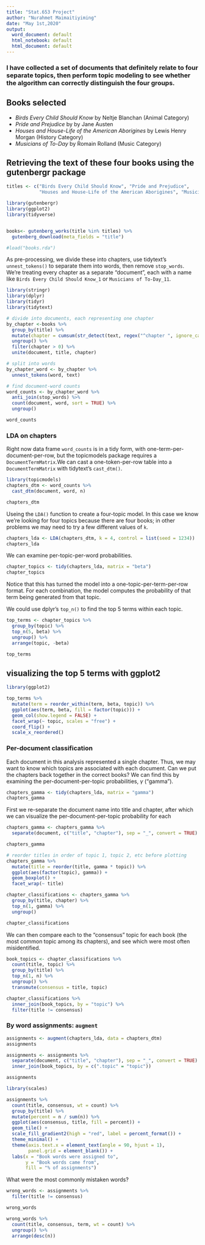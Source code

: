 ---
title: "Stat.653 Project"
author: "Nurahmet Maimaitiyiming"
date: "May 1st,2020"
output:
  word_document: default
  html_notebook: default
  html_document: default
---

### I have collected a set of documents that definitely relate to four separate topics, then perform topic modeling to see whether the algorithm can correctly distinguish the four groups.

## Books selected 


* *Birds Every Child Should Know* by Neltje Blanchan (Animal Category)
* *Pride and Prejudice* by by Jane Austen 
* *Houses and House-Life of the American Aborigines* by Lewis Henry Morgan (History Category)
* *Musicians of To-Day * by Romain Rolland (Music Category)

## Retrieving the text of these four books using the gutenbergr package

```{r}
titles <- c("Birds Every Child Should Know", "Pride and Prejudice",
            "Houses and House-Life of the American Aborigines", "Musicians of To-Day")
```

```{r}
library(gutenbergr)
library(ggplot2)
library(tidyverse)


books<- gutenberg_works(title %in% titles) %>%
  gutenberg_download(meta_fields = "title")
```

```{r topic_books, echo = FALSE}
#load("books.rda")
```

As pre-processing, we divide these into chapters, use tidytext's `unnest_tokens()` to separate them into words, then remove `stop_words`. We're treating every chapter as a separate "document", each with a name like `Birds Every Child Should Know_1` or `Musicians of To-Day_11`.

```{r}
library(stringr)
library(dplyr)
library(tidyr)
library(tidytext)

# divide into documents, each representing one chapter
by_chapter <-books %>%
  group_by(title) %>%
  mutate(chapter = cumsum(str_detect(text, regex("^chapter ", ignore_case = TRUE)))) %>%
  ungroup() %>%
  filter(chapter > 0) %>%
  unite(document, title, chapter)

# split into words
by_chapter_word <- by_chapter %>%
  unnest_tokens(word, text)

# find document-word counts
word_counts <- by_chapter_word %>%
  anti_join(stop_words) %>%
  count(document, word, sort = TRUE) %>%
  ungroup()

word_counts
```


### LDA on chapters

Right now data frame `word_counts` is in a tidy form, with one-term-per-document-per-row, but the topicmodels package requires a `DocumentTermMatrix`.We can cast a one-token-per-row table into a `DocumentTermMatrix` with tidytext's `cast_dtm()`.

```{r}
library(topicmodels)
chapters_dtm <- word_counts %>%
  cast_dtm(document, word, n)

chapters_dtm
```

 Useing the `LDA()` function to create a four-topic model. In this case we know we're looking for four topics because there are four books; in other problems we may need to try a few different values of `k`.

```{r}
chapters_lda <- LDA(chapters_dtm, k = 4, control = list(seed = 1234))
chapters_lda
```

We can examine per-topic-per-word probabilities.

```{r}
chapter_topics <- tidy(chapters_lda, matrix = "beta")
chapter_topics
```

Notice that this has turned the model into a one-topic-per-term-per-row format. For each combination, the model computes the probability of that term being generated from that topic.

We could use dplyr's `top_n()` to find the top 5 terms within each topic.

```{r}
top_terms <- chapter_topics %>%
  group_by(topic) %>%
  top_n(5, beta) %>%
  ungroup() %>%
  arrange(topic, -beta)

top_terms
```

## visualizing the top 5 terms with ggplot2  

```{r , fig.height=6, fig.width=7, fig.cap = "The terms that are most common within each topic"}
library(ggplot2)

top_terms %>%
  mutate(term = reorder_within(term, beta, topic)) %>%
  ggplot(aes(term, beta, fill = factor(topic))) +
  geom_col(show.legend = FALSE) +
  facet_wrap(~ topic, scales = "free") +
  coord_flip() +
  scale_x_reordered()
```

### Per-document classification {#per-document}

Each document in this analysis represented a single chapter. Thus, we may want to know which topics are associated with each document. Can we put the chapters back together in the correct books? We can find this by examining the per-document-per-topic probabilities, $\gamma$ ("gamma").

```{r}
chapters_gamma <- tidy(chapters_lda, matrix = "gamma")
chapters_gamma
```

First we re-separate the document name into title and chapter, after which we can visualize the per-document-per-topic probability for each 

```{r}
chapters_gamma <- chapters_gamma %>%
  separate(document, c("title", "chapter"), sep = "_", convert = TRUE)

chapters_gamma
```

```{r, fig.width=8, fig.height=8, fig.cap = "The gamma probabilities for each chapter within each book"}
# reorder titles in order of topic 1, topic 2, etc before plotting
chapters_gamma %>%
  mutate(title = reorder(title, gamma * topic)) %>%
  ggplot(aes(factor(topic), gamma)) +
  geom_boxplot() +
  facet_wrap(~ title)
```

```{r}
chapter_classifications <- chapters_gamma %>%
  group_by(title, chapter) %>%
  top_n(1, gamma) %>%
  ungroup()

chapter_classifications
```

We can then compare each to the "consensus" topic for each book (the most common topic among its chapters), and see which were most often misidentified.

```{r}
book_topics <- chapter_classifications %>%
  count(title, topic) %>%
  group_by(title) %>%
  top_n(1, n) %>%
  ungroup() %>%
  transmute(consensus = title, topic)

chapter_classifications %>%
  inner_join(book_topics, by = "topic") %>%
  filter(title != consensus)
```

### By word assignments: `augment`

```{r}
assignments <- augment(chapters_lda, data = chapters_dtm)
assignments
```

```{r}
assignments <- assignments %>%
  separate(document, c("title", "chapter"), sep = "_", convert = TRUE) %>%
  inner_join(book_topics, by = c(".topic" = "topic"))

assignments
```

```{r, fig.width = 10, fig.height = 8, fig.cap = "Confusion matrix showing where LDA assigned the words from each book."}
library(scales)

assignments %>%
  count(title, consensus, wt = count) %>%
  group_by(title) %>%
  mutate(percent = n / sum(n)) %>%
  ggplot(aes(consensus, title, fill = percent)) +
  geom_tile() +
  scale_fill_gradient2(high = "red", label = percent_format()) +
  theme_minimal() +
  theme(axis.text.x = element_text(angle = 90, hjust = 1),
        panel.grid = element_blank()) +
  labs(x = "Book words were assigned to",
       y = "Book words came from",
       fill = "% of assignments")
```

What were the most commonly mistaken words?

```{r}
wrong_words <- assignments %>%
  filter(title != consensus)

wrong_words

wrong_words %>%
  count(title, consensus, term, wt = count) %>%
  ungroup() %>%
  arrange(desc(n))
```
